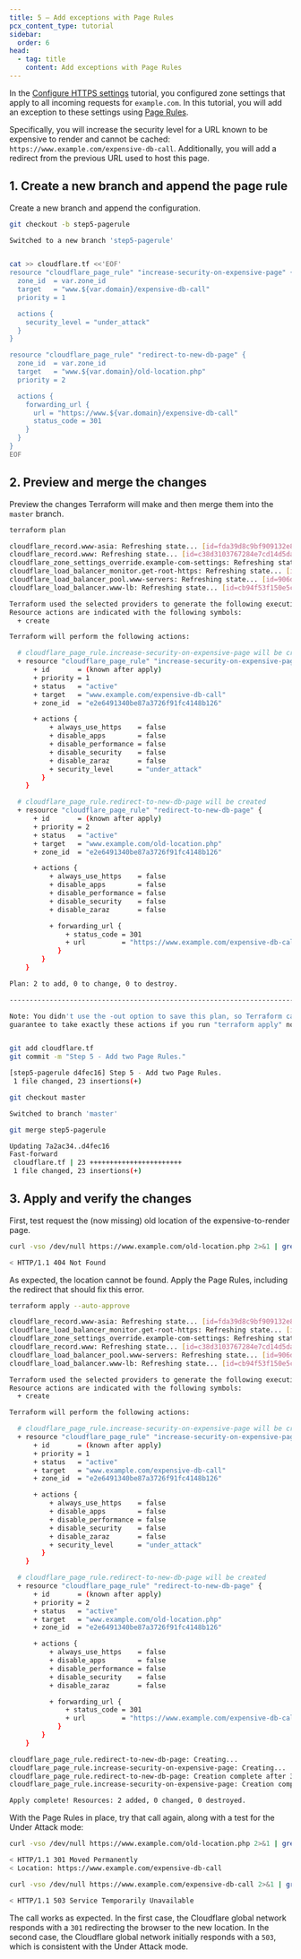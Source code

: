 ```yaml
---
title: 5 – Add exceptions with Page Rules
pcx_content_type: tutorial
sidebar:
  order: 6
head:
  - tag: title
    content: Add exceptions with Page Rules
---
```



In the [Configure HTTPS settings](/terraform/tutorial/configure-https-settings/) tutorial, you configured zone settings that apply to all incoming requests for `example.com`. In this tutorial, you will add an exception to these settings using [Page Rules](/rules/page-rules/).

Specifically, you will increase the security level for a URL known to be expensive to render and cannot be cached: `https://www.example.com/expensive-db-call`. Additionally, you will add a redirect from the previous URL used to host this page.

<Render file="v4-code-snippets" />

## 1. Create a new branch and append the page rule

Create a new branch and append the configuration.

```bash
git checkout -b step5-pagerule
```

```bash output
Switched to a new branch 'step5-pagerule'
```

```sh

cat >> cloudflare.tf <<'EOF'
resource "cloudflare_page_rule" "increase-security-on-expensive-page" {
  zone_id  = var.zone_id
  target   = "www.${var.domain}/expensive-db-call"
  priority = 1

  actions {
    security_level = "under_attack"
  }
}

resource "cloudflare_page_rule" "redirect-to-new-db-page" {
  zone_id  = var.zone_id
  target   = "www.${var.domain}/old-location.php"
  priority = 2

  actions {
    forwarding_url {
      url = "https://www.${var.domain}/expensive-db-call"
      status_code = 301
    }
  }
}
EOF
```

## 2. Preview and merge the changes

Preview the changes Terraform will make and then merge them into the `master` branch.

```sh
terraform plan
```

```sh output
cloudflare_record.www-asia: Refreshing state... [id=fda39d8c9bf909132e82a36bab992864]
cloudflare_record.www: Refreshing state... [id=c38d3103767284e7cd14d5dad3ab8669]
cloudflare_zone_settings_override.example-com-settings: Refreshing state... [id=e2e6491340be87a3726f91fc4148b126]
cloudflare_load_balancer_monitor.get-root-https: Refreshing state... [id=4238142473fcd48e89ef1964be72e3e0]
cloudflare_load_balancer_pool.www-servers: Refreshing state... [id=906d2a7521634783f4a96c062eeecc6d]
cloudflare_load_balancer.www-lb: Refreshing state... [id=cb94f53f150e5c1a65a07e43c5d4cac4]

Terraform used the selected providers to generate the following execution plan.
Resource actions are indicated with the following symbols:
  + create

Terraform will perform the following actions:

  # cloudflare_page_rule.increase-security-on-expensive-page will be created
  + resource "cloudflare_page_rule" "increase-security-on-expensive-page" {
      + id       = (known after apply)
      + priority = 1
      + status   = "active"
      + target   = "www.example.com/expensive-db-call"
      + zone_id  = "e2e6491340be87a3726f91fc4148b126"

      + actions {
          + always_use_https    = false
          + disable_apps        = false
          + disable_performance = false
          + disable_security    = false
          + disable_zaraz       = false
          + security_level      = "under_attack"
        }
    }

  # cloudflare_page_rule.redirect-to-new-db-page will be created
  + resource "cloudflare_page_rule" "redirect-to-new-db-page" {
      + id       = (known after apply)
      + priority = 2
      + status   = "active"
      + target   = "www.example.com/old-location.php"
      + zone_id  = "e2e6491340be87a3726f91fc4148b126"

      + actions {
          + always_use_https    = false
          + disable_apps        = false
          + disable_performance = false
          + disable_security    = false
          + disable_zaraz       = false

          + forwarding_url {
              + status_code = 301
              + url         = "https://www.example.com/expensive-db-call"
            }
        }
    }

Plan: 2 to add, 0 to change, 0 to destroy.

------------------------------------------------------------------------

Note: You didn't use the -out option to save this plan, so Terraform can't
guarantee to take exactly these actions if you run "terraform apply" now.
```

```sh

git add cloudflare.tf
git commit -m "Step 5 - Add two Page Rules."
```

```sh output
[step5-pagerule d4fec16] Step 5 - Add two Page Rules.
 1 file changed, 23 insertions(+)
```

```sh
git checkout master
```

```sh output
Switched to branch 'master'
```

```sh
git merge step5-pagerule
```

```sh output
Updating 7a2ac34..d4fec16
Fast-forward
 cloudflare.tf | 23 +++++++++++++++++++++++
 1 file changed, 23 insertions(+)
```

## 3. Apply and verify the changes

First, test request the (now missing) old location of the expensive-to-render page.

```sh
curl -vso /dev/null https://www.example.com/old-location.php 2>&1 | grep "< HTTP\|Location"
```

```sh output
< HTTP/1.1 404 Not Found
```

As expected, the location cannot be found. Apply the Page Rules, including the redirect that should fix this error.

```sh
terraform apply --auto-approve
```

```sh output
cloudflare_record.www-asia: Refreshing state... [id=fda39d8c9bf909132e82a36bab992864]
cloudflare_load_balancer_monitor.get-root-https: Refreshing state... [id=4238142473fcd48e89ef1964be72e3e0]
cloudflare_zone_settings_override.example-com-settings: Refreshing state... [id=e2e6491340be87a3726f91fc4148b126]
cloudflare_record.www: Refreshing state... [id=c38d3103767284e7cd14d5dad3ab8669]
cloudflare_load_balancer_pool.www-servers: Refreshing state... [id=906d2a7521634783f4a96c062eeecc6d]
cloudflare_load_balancer.www-lb: Refreshing state... [id=cb94f53f150e5c1a65a07e43c5d4cac4]

Terraform used the selected providers to generate the following execution plan.
Resource actions are indicated with the following symbols:
  + create

Terraform will perform the following actions:

  # cloudflare_page_rule.increase-security-on-expensive-page will be created
  + resource "cloudflare_page_rule" "increase-security-on-expensive-page" {
      + id       = (known after apply)
      + priority = 1
      + status   = "active"
      + target   = "www.example.com/expensive-db-call"
      + zone_id  = "e2e6491340be87a3726f91fc4148b126"

      + actions {
          + always_use_https    = false
          + disable_apps        = false
          + disable_performance = false
          + disable_security    = false
          + disable_zaraz       = false
          + security_level      = "under_attack"
        }
    }

  # cloudflare_page_rule.redirect-to-new-db-page will be created
  + resource "cloudflare_page_rule" "redirect-to-new-db-page" {
      + id       = (known after apply)
      + priority = 2
      + status   = "active"
      + target   = "www.example.com/old-location.php"
      + zone_id  = "e2e6491340be87a3726f91fc4148b126"

      + actions {
          + always_use_https    = false
          + disable_apps        = false
          + disable_performance = false
          + disable_security    = false
          + disable_zaraz       = false

          + forwarding_url {
              + status_code = 301
              + url         = "https://www.example.com/expensive-db-call"
            }
        }
    }

cloudflare_page_rule.redirect-to-new-db-page: Creating...
cloudflare_page_rule.increase-security-on-expensive-page: Creating...
cloudflare_page_rule.redirect-to-new-db-page: Creation complete after 3s [id=c5c40ff2dc12416b5fe4d0541980c591]
cloudflare_page_rule.increase-security-on-expensive-page: Creation complete after 6s [id=1c13fdb84710c4cc8b11daf7ffcca449]

Apply complete! Resources: 2 added, 0 changed, 0 destroyed.
```

With the Page Rules in place, try that call again, along with a test for the Under Attack mode:

```sh
curl -vso /dev/null https://www.example.com/old-location.php 2>&1 | grep "< HTTP\|Location"
```

```sh output
< HTTP/1.1 301 Moved Permanently
< Location: https://www.example.com/expensive-db-call
```

```sh
curl -vso /dev/null https://www.example.com/expensive-db-call 2>&1 | grep "< HTTP"
```

```sh output
< HTTP/1.1 503 Service Temporarily Unavailable
```

The call works as expected. In the first case, the Cloudflare global network responds with a `301` redirecting the browser to the new location. In the second case, the Cloudflare global network initially responds with a `503`, which is consistent with the Under Attack mode.
